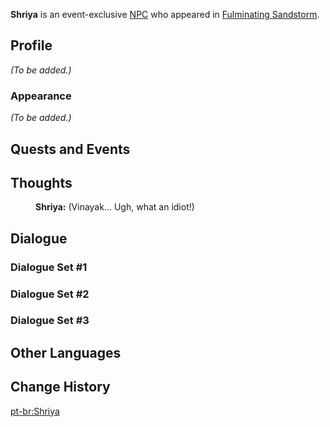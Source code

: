 {{Meta
<!-- Remove this template after adding the missing info -->
|missing_NPC_profile  = yes
}}
{{Character Infobox
|type             = Event NPC
|image            = NPC Shriya.png
|realname         = <!-- Optional, if different from in-game name -->
|deceased         = <!-- Past (for deceased prior to events of the game) or free response -->
|region           = Sumeru
|location         = Sumeru
|affiliation      = Amurta
|title            = Amurta Researcher

|ancestry         = <!-- Clan/family -->
|father           = 
|mother           = 
|spouse           = 
|sibling          = 
|child            = 
|relative         = 

|voiceEN          = 
|voiceCN          = 
|voiceJP          = 
|dialoguereward   = 
}}
'''Shriya''' is an event-exclusive [[NPC]] who appeared in [[Fulminating Sandstorm]].
<!--
==Location==
{{subst:#tag:gallery|
NPC Location {{subst:#titleparts:{{subst:PAGENAME}}}}.png{{subst:!}}{{subst:#titleparts:{{subst:PAGENAME}}}}'s location
NPC Location {{subst:#titleparts:{{subst:PAGENAME}}}} Context.png{{subst:!}}Additional context
}}
-->
==Profile==
<!--Detailed story/lore information goes here.-->
''(To be added.)''

===Appearance===
<!--Keep appearance section short and concise. Limit to 2 paragraphs with 3-4 sentences each.-->
''(To be added.)''

==Quests and Events==
{{Quests and Events}}
<!--
==Idle Quotes==
{{Dialogue start}}
: {{DIcon|Idle}} {{Tx}}
:: {{A|VO {{subst:#titleparts:{{subst:PAGENAME}}}} 01.ogg}} "{{Tx}}"
{{Dialogue end}}
-->
==Thoughts==
{{Dialogue Start}}
{{All Schemes to Know Explanation|Shriya}}
:'''Shriya:''' (Vinayak... Ugh, what an idiot!)
{{Dialogue End}}

==Dialogue==
===Dialogue Set #1===
{{Transclude|Vinayak|Dialogue Set #2}}

===Dialogue Set #2===
{{Transclude|Vinayak|Dialogue Set #3}}

===Dialogue Set #3===
{{Transclude|Vinayak|Dialogue Set #4}}
<!--
==Trivia==
* 
-->

==Other Languages==
{{Other Languages|default_hidden = 1
|en        = Shriya
|zhs       = 施芮娅
|zhs_rm    = Shīruìyà
|zht       = 施芮婭
|zht_rm    = Shīruìyà
|ja        = シュリヤ
|ja_rm     = Shuriya
|ko        = 슈리야
|es        = Shriya
|fr        = Shriya
|ru        = Шрия
|th        = Shriya
|vi        = Shriya
|de        = Shriya
|id        = Shriya
|pt        = Shriya
|tr        = Shriya
|it        = Shriya
}}

==Change History==
{{Change History|3.6}}
<!--
==References==
{{Reflist}}
-->

[[pt-br:Shriya]]